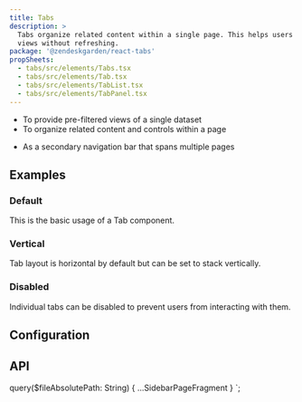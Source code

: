 ```yaml
---
title: Tabs
description: >
  Tabs organize related content within a single page. This helps users alternate between
  views without refreshing.
package: '@zendeskgarden/react-tabs'
propSheets:
  - tabs/src/elements/Tabs.tsx
  - tabs/src/elements/Tab.tsx
  - tabs/src/elements/TabList.tsx
  - tabs/src/elements/TabPanel.tsx
---
```


<Usage>
  <Use>
    <ul>
      <li>To provide pre-filtered views of a single dataset</li>
      <li>To organize related content and controls within a page</li>
    </ul>
  </Use>
  <Misuse>
    <ul>
      <li>As a secondary navigation bar that spans multiple pages</li>
    </ul>
  </Misuse>
</Usage>

## Examples

### Default

This is the basic usage of a Tab component.


<CodeExample code={TabsDefaultCode}>
  <TabsDefault />
</CodeExample>

### Vertical

Tab layout is horizontal by default but can be set to stack vertically.


<CodeExample code={TabsVerticalCode}>
  <TabsVertical />
</CodeExample>

### Disabled

Individual tabs can be disabled to prevent users from interacting with them.


<CodeExample code={TabsDisabledCode}>
  <TabsDisabled />
</CodeExample>

## Configuration

<Configuration reactPackage={props.data.mdx.package} propSheets={props.data.mdx.propsSheets} />

## API

<PropSheets propSheets={props.data.mdx.propsSheets} />


  query($fileAbsolutePath: String) {
    ...SidebarPageFragment
  }
`;

